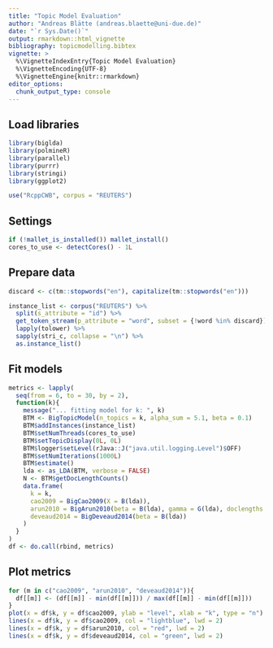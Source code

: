 ```yaml
---
title: "Topic Model Evaluation"
author: "Andreas Blätte (andreas.blaette@uni-due.de)"
date: "`r Sys.Date()`"
output: rmarkdown::html_vignette
bibliography: topicmodelling.bibtex
vignette: >
  %\VignetteIndexEntry{Topic Model Evaluation}
  %\VignetteEncoding{UTF-8}
  %\VignetteEngine{knitr::rmarkdown}
editor_options: 
  chunk_output_type: console
---
```


## Load libraries

```r
library(biglda)
library(polmineR)
library(parallel)
library(purrr)
library(stringi)
library(ggplot2)

use("RcppCWB", corpus = "REUTERS")
```


## Settings

```r
if (!mallet_is_installed()) mallet_install()
cores_to_use <- detectCores() - 1L
```


## Prepare data

```r
discard <- c(tm::stopwords("en"), capitalize(tm::stopwords("en")))

instance_list <- corpus("REUTERS") %>%
  split(s_attribute = "id") %>%
  get_token_stream(p_attribute = "word", subset = {!word %in% discard}) %>%
  lapply(tolower) %>%
  sapply(stri_c, collapse = "\n") %>%
  as.instance_list()
```


## Fit models

```r
metrics <- lapply(
  seq(from = 6, to = 30, by = 2),
  function(k){
    message("... fitting model for k: ", k)
    BTM <- BigTopicModel(n_topics = k, alpha_sum = 5.1, beta = 0.1)
    BTM$addInstances(instance_list)
    BTM$setNumThreads(cores_to_use)
    BTM$setTopicDisplay(0L, 0L)
    BTM$logger$setLevel(rJava::J("java.util.logging.Level")$OFF)
    BTM$setNumIterations(1000L)
    BTM$estimate()
    lda <- as_LDA(BTM, verbose = FALSE)
    N <- BTM$getDocLengthCounts()
    data.frame(
      k = k,
      cao2009 = BigCao2009(X = B(lda)),
      arun2010 = BigArun2010(beta = B(lda), gamma = G(lda), doclengths = N),
      deveaud2014 = BigDeveaud2014(beta = B(lda))
    )
  }
)
df <- do.call(rbind, metrics)
```


## Plot metrics

```r
for (m in c("cao2009", "arun2010", "deveaud2014")){
  df[[m]] <- (df[[m]] - min(df[[m]])) / max(df[[m]] - min(df[[m]]))
}
plot(x = df$k, y = df$cao2009, ylab = "level", xlab = "k", type = "n")
lines(x = df$k, y = df$cao2009, col = "lightblue", lwd = 2)
lines(x = df$k, y = df$arun2010, col = "red", lwd = 2)
lines(x = df$k, y = df$deveaud2014, col = "green", lwd = 2)
```

